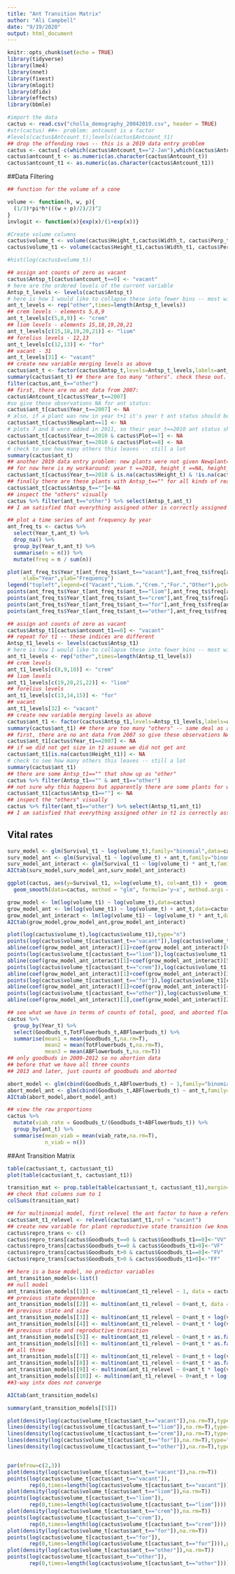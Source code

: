 ```yaml
---
title: "Ant Transition Matrix"
author: "Ali Campbell"
date: "9/19/2020"
output: html_document
---
```


```r
knitr::opts_chunk$set(echo = TRUE)
library(tidyverse)
library(lme4)
library(nnet)
library(fixest)
library(mlogit)
library(dfidx)
library(effects)
library(bbmle)
```

```r
#import the data
cactus <- read.csv("cholla_demography_20042019.csv", header = TRUE)
#str(cactus) ##<- problem: antcount is a factor
#levels(cactus$Antcount_t);levels(cactus$Antcount_t1)
## drop the offending rows -- this is a 2019 data entry problem
cactus <- cactus[-c(which(cactus$Antcount_t=="2-Jan"),which(cactus$Antcount_t1=="2-Jan")),]
cactus$antcount_t <- as.numeric(as.character(cactus$Antcount_t))
cactus$antcount_t1 <- as.numeric(as.character(cactus$Antcount_t1))
```

##Data Filtering
```r
## function for the volume of a cone

volume <- function(h, w, p){
  (1/3)*pi*h*(((w + p)/2)/2)^2
}
invlogit <- function(x){exp(x)/(1+exp(x))}

#Create volume columns
cactus$volume_t <- volume(cactus$Height_t,cactus$Width_t, cactus$Perp_t)
cactus$volume_t1 <- volume(cactus$Height_t1,cactus$Width_t1, cactus$Perp_t1)

#hist(log(cactus$volume_t))
```

```r
## assign ant counts of zero as vacant
cactus$Antsp_t[cactus$antcount_t==0] <- "vacant"
# here are the ordered levels of the current variable
Antsp_t_levels <- levels(cactus$Antsp_t)
# here is how I would like to collapse these into fewer bins -- most will be "other"
ant_t_levels <- rep("other",times=length(Antsp_t_levels))
## crem levels - elements 5,8,9
ant_t_levels[c(5,8,9)] <- "crem"
## liom levels - elements 15,18,19,20,21
ant_t_levels[c(15,18,19,20,21)] <- "liom"
## forelius levels - 12,13
ant_t_levels[c(12,13)] <- "for"
## vacant - 31
ant_t_levels[31] <- "vacant"
## create new variable merging levels as above
cactus$ant_t <- factor(cactus$Antsp_t,levels=Antsp_t_levels,labels=ant_t_levels)
summary(cactus$ant_t) ## there are too many "others". check these out.
filter(cactus,ant_t=="other")
## first, there are no ant data from 2007:
cactus$Antcount_t[cactus$Year_t==2007]
#so give these observations NA for ant status:
cactus$ant_t[cactus$Year_t==2007] <- NA
# also, if a plant was new in year t+1 it's year t ant status should be NA
cactus$ant_t[cactus$Newplant==1] <- NA
# plots 7 and 8 were added in 2011, so their year_t==2010 ant status should be NA
cactus$ant_t[cactus$Year_t==2010 & cactus$Plot==7] <- NA
cactus$ant_t[cactus$Year_t==2010 & cactus$Plot==8] <- NA
# check to see how many others this leaves -- still a lot
summary(cactus$ant_t)
## another 2019 data entry problem: new plants were not given Newplant==1 and their Survival is 0 (should be NA)
## for now here is my workaround: year t ==2018, height_t ==NA, height_t1 !=NA
cactus$ant_t[cactus$Year_t==2018 & is.na(cactus$Height_t) & !is.na(cactus$Height_t1)] <- NA
## finally there are these plants with Antsp_t=="" for all kinds of reasons but bottom line is that we don't have ant status
cactus$ant_t[cactus$Antsp_t==""]<-NA
## inspect the "others" visually
cactus %>% filter(ant_t=="other") %>% select(Antsp_t,ant_t)
## I am satisfied that everything assigned other is correctly assigned

```

```r
## plot a time series of ant frequency by year
ant_freq_ts <- cactus %>% 
  select(Year_t,ant_t) %>% 
  drop_na() %>% 
  group_by(Year_t,ant_t) %>% 
  summarise(n = n()) %>% 
  mutate(freq = n / sum(n))

plot(ant_freq_ts$Year_t[ant_freq_ts$ant_t=="vacant"],ant_freq_ts$freq[ant_freq_ts$ant_t=="vacant"],type="b",ylim=c(0,1),pch=16,cex=1.5,
     xlab="Year",ylab="Frequency")
legend("topleft",legend=c("Vacant","Liom.","Crem.","For.","Other"),pch=16,col=c("black","blue","red","green","pink"))
points(ant_freq_ts$Year_t[ant_freq_ts$ant_t=="liom"],ant_freq_ts$freq[ant_freq_ts$ant_t=="liom"],type="b",pch=16,cex=1.5,col="blue")
points(ant_freq_ts$Year_t[ant_freq_ts$ant_t=="crem"],ant_freq_ts$freq[ant_freq_ts$ant_t=="crem"],type="b",pch=16,cex=1.5,col="red")
points(ant_freq_ts$Year_t[ant_freq_ts$ant_t=="for"],ant_freq_ts$freq[ant_freq_ts$ant_t=="for"],type="b",pch=16,cex=1.5,col="green")
points(ant_freq_ts$Year_t[ant_freq_ts$ant_t=="other"],ant_freq_ts$freq[ant_freq_ts$ant_t=="other"],type="b",pch=16,cex=1.5,col="pink")

```


```r
## assign ant counts of zero as vacant
cactus$Antsp_t1[cactus$antcount_t1==0] <- "vacant"
## repeat for t1 -- these indices are different
Antsp_t1_levels <- levels(cactus$Antsp_t1)
# here is how I would like to collapse these into fewer bins -- most will be "other"
ant_t1_levels <- rep("other",times=length(Antsp_t1_levels))
## crem levels 
ant_t1_levels[c(8,9,10)] <- "crem"
## liom levels 
ant_t1_levels[c(19,20,21,22)] <- "liom"
## forelius levels 
ant_t1_levels[c(13,14,15)] <- "for"
## vacant 
ant_t1_levels[32] <- "vacant"
## create new variable merging levels as above
cactus$ant_t1 <- factor(cactus$Antsp_t1,levels=Antsp_t1_levels,labels=ant_t1_levels)
summary(cactus$ant_t1) ## there are too many "others" -- same deal as above
## first, there are no ant data from 2007 so give these observations NA for ant status:
cactus$ant_t1[cactus$Year_t1==2007] <- NA
## if we did not get size in t1 assume we did not get ant
cactus$ant_t1[is.na(cactus$Height_t1)] <- NA
# check to see how many others this leaves -- still a lot
summary(cactus$ant_t1)
## there are some Antsp_t1=="" that show up as "other"
cactus %>% filter(Antsp_t1=="" & ant_t1=="other")
## not sure why this happens but apparently there are some plants for which we have ant counts but no ant sp. Could be a mix in comments. For now make these NA.
cactus$ant_t1[cactus$Antsp_t1==""] <- NA
## inspect the "others" visually
cactus %>% filter(ant_t1=="other") %>% select(Antsp_t1,ant_t1)
## I am satisfied that everything assigned other in t1 is correctly assigned

```

## Vital rates

```r
surv_model <- glm(Survival_t1 ~ log(volume_t),family="binomial",data=cactus)
surv_model_ant <- glm(Survival_t1 ~ log(volume_t) + ant_t,family="binomial",data=cactus)
surv_model_ant_interact <- glm(Survival_t1 ~ log(volume_t) * ant_t,family="binomial",data=cactus)
AICtab(surv_model,surv_model_ant,surv_model_ant_interact)

ggplot(cactus, aes(y=Survival_t1, x=log(volume_t), col=ant_t)) +  geom_point(alpha = 0.1) +
  geom_smooth(data=cactus, method = "glm", formula='y~x', method.args = list(family = "binomial"), se = FALSE) 

```

```r
grow_model <- lm(log(volume_t1) ~ log(volume_t),data=cactus)
grow_model_ant <- lm(log(volume_t1) ~ log(volume_t) + ant_t,data=cactus)
grow_model_ant_interact <- lm(log(volume_t1) ~ log(volume_t) * ant_t,data=cactus)
AICtab(grow_model,grow_model_ant,grow_model_ant_interact)

plot(log(cactus$volume_t),log(cactus$volume_t1),type="n")
points(log(cactus$volume_t[cactus$ant_t=="vacant"]),log(cactus$volume_t1[cactus$ant_t=="vacant"]),col=alpha("black",0.1))
abline(coef(grow_model_ant_interact)[1]+coef(grow_model_ant_interact)[6],coef(grow_model_ant_interact)[2]+coef(grow_model_ant_interact)[10],col="black")
points(log(cactus$volume_t[cactus$ant_t=="liom"]),log(cactus$volume_t1[cactus$ant_t=="liom"]),col=alpha("blue",0.1))
abline(coef(grow_model_ant_interact)[1]+coef(grow_model_ant_interact)[5],coef(grow_model_ant_interact)[2]+coef(grow_model_ant_interact)[9],col="blue")
points(log(cactus$volume_t[cactus$ant_t=="crem"]),log(cactus$volume_t1[cactus$ant_t=="crem"]),col=alpha("red",0.1))
abline(coef(grow_model_ant_interact)[1]+coef(grow_model_ant_interact)[3],coef(grow_model_ant_interact)[2]+coef(grow_model_ant_interact)[7],col="red")
points(log(cactus$volume_t[cactus$ant_t=="for"]),log(cactus$volume_t1[cactus$ant_t=="for"]),col=alpha("green",0.1))
abline(coef(grow_model_ant_interact)[1]+coef(grow_model_ant_interact)[4],coef(grow_model_ant_interact)[2]+coef(grow_model_ant_interact)[8],col="green")
points(log(cactus$volume_t[cactus$ant_t=="other"]),log(cactus$volume_t1[cactus$ant_t=="other"]),col=alpha("pink",0.1))
abline(coef(grow_model_ant_interact)[1],coef(grow_model_ant_interact)[2],col="pink")

```


```r
## see what we have in terms of counts of total, good, and aborted flowerbuds
cactus %>% 
  group_by(Year_t) %>% 
  select(Goodbuds_t,TotFlowerbuds_t,ABFlowerbuds_t) %>% 
  summarise(mean1 = mean(Goodbuds_t,na.rm=T),
            mean2 = mean(TotFlowerbuds_t,na.rm=T),
            mean3 = mean(ABFlowerbuds_t,na.rm=T))
## only goodbuds in 2009-2012 so no abortion data
## before that we have all three counts
## 2013 and later, just counts of goodbuds and aborted

abort_model <- glm(cbind(Goodbuds_t,ABFlowerbuds_t) ~ 1,family="binomial",data=cactus)
abort_model_ant <- glm(cbind(Goodbuds_t,ABFlowerbuds_t) ~ ant_t,family="binomial",data=cactus)
AICtab(abort_model,abort_model_ant)

## view the raw proportions
cactus %>% 
  mutate(viab_rate = Goodbuds_t/(Goodbuds_t+ABFlowerbuds_t)) %>% 
  group_by(ant_t) %>% 
  summarise(mean_viab = mean(viab_rate,na.rm=T),
            n_viab = n())

```


##Ant Transition Matrix

```r
table(cactus$ant_t, cactus$ant_t1)
plot(table(cactus$ant_t, cactus$ant_t1))

transition_mat <- prop.table(table(cactus$ant_t, cactus$ant_t1),margin=2)
## check that columns sum to 1
colSums(transition_mat)
```

```r
## for multinomial model, first relevel the ant factor to have a reference level, which will be vacant
cactus$ant_t1_relevel <- relevel(cactus$ant_t1,ref = "vacant")
## create new variable for plant reproductive state transition (we know nectar goes up when plants start flowering)
cactus$repro_trans <- c()
cactus$repro_trans[cactus$Goodbuds_t==0 & cactus$Goodbuds_t1==0]<-"VV"
cactus$repro_trans[cactus$Goodbuds_t==0 & cactus$Goodbuds_t1>0]<-"VF"
cactus$repro_trans[cactus$Goodbuds_t>0 & cactus$Goodbuds_t1==0]<-"FV"
cactus$repro_trans[cactus$Goodbuds_t>0 & cactus$Goodbuds_t1>0]<-"FF"

## here is a base model, no predictor variables
ant_transition_models<-list()
## null model
ant_transition_models[[1]] <- multinom(ant_t1_relevel ~ 1, data = cactus)
## previous state dependence
ant_transition_models[[2]] <- multinom(ant_t1_relevel ~ 0+ant_t, data = cactus)
## previous state and size
ant_transition_models[[3]] <- multinom(ant_t1_relevel ~ 0+ant_t + log(volume_t), data = cactus)
ant_transition_models[[4]] <- multinom(ant_t1_relevel ~ 0+ant_t * log(volume_t), data = cactus)
## previous state and reproductive transition
ant_transition_models[[5]] <- multinom(ant_t1_relevel ~ 0+ant_t + as.factor(repro_trans), data = cactus)
ant_transition_models[[6]] <- multinom(ant_t1_relevel ~ 0+ant_t * as.factor(repro_trans), data = cactus)
## all three
ant_transition_models[[7]] <- multinom(ant_t1_relevel ~ 0+ant_t + log(volume_t) + as.factor(repro_trans), data = cactus)
ant_transition_models[[8]] <- multinom(ant_t1_relevel ~ 0+ant_t * as.factor(repro_trans) + log(volume_t), data = cactus) 
ant_transition_models[[9]] <- multinom(ant_t1_relevel ~ 0+ant_t * log(volume_t) + as.factor(repro_trans), data = cactus) 
ant_transition_models[[10]] <- multinom(ant_t1_relevel ~ 0+ant_t + log(volume_t) * as.factor(repro_trans), data = cactus) 
##3-way intx does not converge

AICtab(ant_transition_models)
```
```r
summary(ant_transition_models[[5]])

```

```r
plot(density(log(cactus$volume_t[cactus$ant_t=="vacant"]),na.rm=T),type="l",lwd=2,ylim=c(0,0.3))
lines(density(log(cactus$volume_t[cactus$ant_t=="liom"]),na.rm=T),type="l",lwd=2,col="blue")
lines(density(log(cactus$volume_t[cactus$ant_t=="crem"]),na.rm=T),type="l",lwd=2,col="red")
lines(density(log(cactus$volume_t[cactus$ant_t=="for"]),na.rm=T),type="l",lwd=2,col="green")
lines(density(log(cactus$volume_t[cactus$ant_t=="other"]),na.rm=T),type="l",lwd=2,col="pink")


par(mfrow=c(2,3))
plot(density(log(cactus$volume_t[cactus$ant_t=="vacant"]),na.rm=T))
points(log(cactus$volume_t[cactus$ant_t=="vacant"]),
       rep(0,times=length(log(cactus$volume_t[cactus$ant_t=="vacant"]))),pch="|")
plot(density(log(cactus$volume_t[cactus$ant_t=="liom"]),na.rm=T))
points(log(cactus$volume_t[cactus$ant_t=="liom"]),
       rep(0,times=length(log(cactus$volume_t[cactus$ant_t=="liom"]))),pch="|")
plot(density(log(cactus$volume_t[cactus$ant_t=="crem"]),na.rm=T))
points(log(cactus$volume_t[cactus$ant_t=="crem"]),
       rep(0,times=length(log(cactus$volume_t[cactus$ant_t=="crem"]))),pch="|")
plot(density(log(cactus$volume_t[cactus$ant_t=="for"]),na.rm=T))
points(log(cactus$volume_t[cactus$ant_t=="for"]),
       rep(0,times=length(log(cactus$volume_t[cactus$ant_t=="for"]))),pch="|")
plot(density(log(cactus$volume_t[cactus$ant_t=="other"]),na.rm=T))
points(log(cactus$volume_t[cactus$ant_t=="other"]),
       rep(0,times=length(log(cactus$volume_t[cactus$ant_t=="other"]))),pch="|")
```

